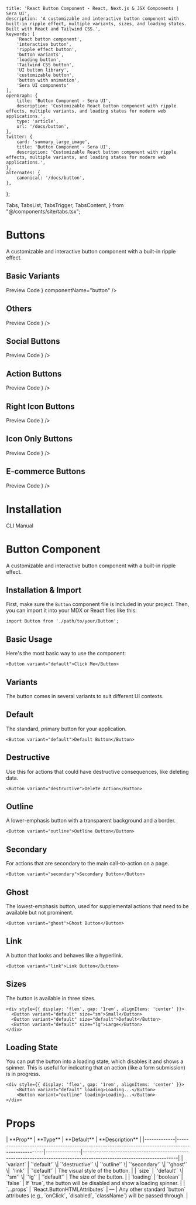     title: 'React Button Component - React, Next.js & JSX Components | Sera UI',
    description: 'A customizable and interactive button component with built-in ripple effect, multiple variants, sizes, and loading states. Built with React and Tailwind CSS.',
    keywords: [
        'React button component',
        'interactive button',
        'ripple effect button',
        'button variants',
        'loading button',
        'Tailwind CSS button',
        'UI button library',
        'customizable button',
        'button with animation',
        'Sera UI components'
    ],
    openGraph: {
        title: 'Button Component - Sera UI',
        description: 'Customizable React button component with ripple effects, multiple variants, and loading states for modern web applications.',
        type: 'article',
        url: '/docs/button',
    },
    twitter: {
        card: 'summary_large_image',
        title: 'Button Component - Sera UI',
        description: 'Customizable React button component with ripple effects, multiple variants, and loading states for modern web applications.',
    },
    alternates: {
        canonical: '/docs/button',
    },
};

  Tabs,
  TabsList,
  TabsTrigger,
  TabsContent,
} from "@/components/site/tabs.tsx";



# Buttons <AI dir="left"/>
A customizable and interactive button component with a built-in ripple effect.


## Basic Variants
<Tabs defaultValue="preview" className="">
  <TabsList>
    <TabsTrigger value="preview">Preview</TabsTrigger>
    <TabsTrigger value="code">Code</TabsTrigger>
  </TabsList>
  <TabsContent value="preview">
    <ComponentRenderer component={<ButtonView />} componentName="button" />
  </TabsContent>
  <TabsContent value="code">
    <CodeBlock filePath="src/app/docs/button/button-view.tsx" />
  </TabsContent>
</Tabs>

## Others


<Tabs defaultValue="preview" className="">
  <TabsList>
    <TabsTrigger value="preview">Preview</TabsTrigger>
    <TabsTrigger value="code">Code</TabsTrigger>
  </TabsList>
  <TabsContent value="preview">
    <ComponentRenderer component={<OthersButton />} />
  </TabsContent>
  <TabsContent value="code">
    <CodeBlock filePath="src/app/docs/button/others.tsx" />
  </TabsContent>
</Tabs>



## Social Buttons

<Tabs defaultValue="preview" className="">
  <TabsList>
    <TabsTrigger value="preview">Preview</TabsTrigger>
    <TabsTrigger value="code">Code</TabsTrigger>
  </TabsList>
  <TabsContent value="preview">
    <ComponentRenderer component={<SocialButton />} />
  </TabsContent>
  <TabsContent value="code">
    <CodeBlock filePath="src/app/docs/button/social-button.tsx" />
  </TabsContent>
</Tabs>

## Action Buttons

<Tabs defaultValue="preview" className="">
  <TabsList>
    <TabsTrigger value="preview">Preview</TabsTrigger>
    <TabsTrigger value="code">Code</TabsTrigger>
  </TabsList>
  <TabsContent value="preview">
    <ComponentRenderer component={<ActionButton />} />
  </TabsContent>
  <TabsContent value="code">
    <CodeBlock filePath="src/app/docs/button/action.tsx" />
  </TabsContent>
</Tabs>

## Right Icon Buttons

<Tabs defaultValue="preview" className="">
  <TabsList>
    <TabsTrigger value="preview">Preview</TabsTrigger>
    <TabsTrigger value="code">Code</TabsTrigger>
  </TabsList>
  <TabsContent value="preview">
    <ComponentRenderer component={<RightIconButton />} />
  </TabsContent>
  <TabsContent value="code">
    <CodeBlock filePath="src/app/docs/button/righticon.tsx" />
  </TabsContent>
</Tabs>

## Icon Only Buttons

<Tabs defaultValue="preview" className="">
  <TabsList>
    <TabsTrigger value="preview">Preview</TabsTrigger>
    <TabsTrigger value="code">Code</TabsTrigger>
  </TabsList>
  <TabsContent value="preview">
    <ComponentRenderer component={<OnlyIconButton />} />
  </TabsContent>
  <TabsContent value="code">
    <CodeBlock filePath="src/app/docs/button/only.tsx" />
  </TabsContent>
</Tabs>

## E-commerce Buttons

<Tabs defaultValue="preview" className="">
  <TabsList>
    <TabsTrigger value="preview">Preview</TabsTrigger>
    <TabsTrigger value="code">Code</TabsTrigger>
  </TabsList>
  <TabsContent value="preview">
    <ComponentRenderer component={<CommerceButton />} />
  </TabsContent>
  <TabsContent value="code">
    <CodeBlock filePath="src/app/docs/button/commerce.tsx" />
  </TabsContent>
</Tabs>


# Installation

<Tabs defaultValue="cli" className="">
  <TabsList>
    <TabsTrigger value="cli">CLI</TabsTrigger>
    <TabsTrigger value="manual">Manual</TabsTrigger>
  </TabsList>
  <TabsContent value="cli">
    <Cli command={`add button.json`} />
  </TabsContent>

  <TabsContent value="manual">
    <CodeBlock filePath="src/app/docs/button/button.tsx" />
  </TabsContent>
</Tabs>




# Button Component

A customizable and interactive button component with a built-in ripple effect.

## Installation & Import

First, make sure the `Button` component file is included in your project. Then, you can import it into your MDX or React files like this:

```tsx
import Button from './path/to/your/Button';
```

## Basic Usage

Here's the most basic way to use the component:

```tsx live
<Button variant="default">Click Me</Button>
```

## Variants

The button comes in several variants to suit different UI contexts.

## Default

The standard, primary button for your application.

```tsx live
<Button variant="default">Default Button</Button>
```

## Destructive

Use this for actions that could have destructive consequences, like deleting data.

```tsx live
<Button variant="destructive">Delete Action</Button>
```

## Outline

A lower-emphasis button with a transparent background and a border.

```tsx live
<Button variant="outline">Outline Button</Button>
```

## Secondary

For actions that are secondary to the main call-to-action on a page.

```tsx live
<Button variant="secondary">Secondary Button</Button>
```

## Ghost

The lowest-emphasis button, used for supplemental actions that need to be available but not prominent.

```tsx live
<Button variant="ghost">Ghost Button</Button>
```

## Link

A button that looks and behaves like a hyperlink.

```tsx live
<Button variant="link">Link Button</Button>
```

## Sizes

The button is available in three sizes.

```tsx live
<div style={{ display: 'flex', gap: '1rem', alignItems: 'center' }}>
  <Button variant="default" size="sm">Small</Button>
  <Button variant="default" size="default">Default</Button>
  <Button variant="default" size="lg">Large</Button>
</div>
```

## Loading State

You can put the button into a loading state, which disables it and shows a spinner. This is useful for indicating that an action (like a form submission) is in progress.

```tsx live
<div style={{ display: 'flex', gap: '1rem', alignItems: 'center' }}>
    <Button variant="default" loading>Loading...</Button>
    <Button variant="outline" loading>Loading...</Button>
</div>
```

# Props

<MdxTable>
| **Prop**    | **Type**                                                                                          | **Default**   | **Description**                                                                                                      |
|-------------|---------------------------------------------------------------------------------------------------|---------------|----------------------------------------------------------------------------------------------------------------------|
| `variant`   | `'default'` \| `'destructive'` \| `'outline'` \| `'secondary'` \| `'ghost'` \| `'link'`            | `'default'`   | The visual style of the button.                                                                                      |
| `size`      | `'default'` \| `'sm'` \| `'lg'`                                                                    | `'default'`   | The size of the button.                                                                                              |
| `loading`   | `boolean`                                                                                          | `false`       | If `true`, the button will be disabled and show a loading spinner.                                                  |
| `...props`  | `React.ButtonHTMLAttributes<HTMLButtonElement>`                                                   | —             | Any other standard `button` attributes (e.g., `onClick`, `disabled`, `className`) will be passed through.           |

</MdxTable>
